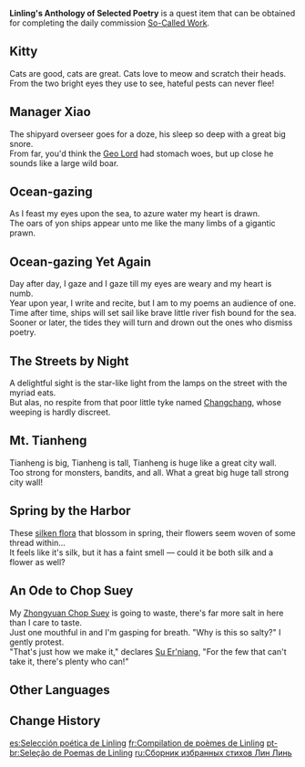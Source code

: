 {{Book Infobox
|image       = Book_Linling_Anthology.png
|type        = Quest Items
|quality     = 0
|description = A collection of poetry that Linling published at her own expense. It is her first publication, and she is very proud of it.
|source1     = [[So-Called Work]] quest reward
}}
'''Linling's Anthology of Selected Poetry''' is a quest item that can be obtained for completing the daily commission [[So-Called Work]].

==Kitty==
Cats are good, cats are great. Cats love to meow and scratch their heads.<br />
From the two bright eyes they use to see, hateful pests can never flee!

==Manager Xiao==
The shipyard overseer goes for a doze, his sleep so deep with a great big snore.<br />
From far, you'd think the [[Morax|Geo Lord]] had stomach woes, but up close he sounds like a large wild boar.

==Ocean-gazing==
As I feast my eyes upon the sea, to azure water my heart is drawn.<br />
The oars of yon ships appear unto me like the many limbs of a gigantic prawn.

==Ocean-gazing Yet Again==
Day after day, I gaze and I gaze till my eyes are weary and my heart is numb.<br />
Year upon year, I write and recite, but I am to my poems an audience of one.<br />
Time after time, ships will set sail like brave little river fish bound for the sea.<br />
Sooner or later, the tides they will turn and drown out the ones who dismiss poetry.

==The Streets by Night==
A delightful sight is the star-like light from the lamps on the street with the myriad eats.<br />
But alas, no respite from that poor little tyke named [[Changchang]], whose weeping is hardly discreet.

==Mt. Tianheng==
Tianheng is big, Tianheng is tall, Tianheng is huge like a great city wall.<br />
Too strong for monsters, bandits, and all. What a great big huge tall strong city wall!

==Spring by the Harbor==
These [[Silk Flower|silken flora]] that blossom in spring, their flowers seem woven of some thread within...<br />
It feels like it's silk, but it has a faint smell &mdash; could it be both silk and a flower as well?

==An Ode to Chop Suey==
My [[Zhongyuan Chop Suey]] is going to waste, there's far more salt in here than I care to taste.<br />
Just one mouthful in and I'm gasping for breath. "Why is this so salty?" I gently protest.<br />
"That's just how we make it," declares [[Su Er'niang]], "For the few that can't take it, there's plenty who can!"

==Other Languages==
{{Other Languages
|en      = Linling's Anthology of Selected Poetry
|zhs     = 霖铃精选诗集
|zhs_rm  = Línlíng Jīngxuǎn Shījí
|zht     = 霖鈴精選詩集
|zht_rm  = Línlíng Jīngxuǎn Shījí
|zh_tl   = Linling's Anthology of Selected Poetry
|ja      = 霖鈴精選詩集
|ja_rm   = Rinrei Seisen Shishuu{{Assumed}}
|ja_tl   = Linling's Anthology of Selected Poetry
|ko      = 임령 정선 시집
|ko_rm   = Imryeong Jeongseon Sijip
|ko_tl   = Linling's Selected Anthology
|es      = Selección poética de Linling
|es_tl   = Linling's Poetry Selection
|fr      = Compilation de poèmes de Linling
|fr_tl   = Linling's Compilation of Poems
|ru      = Сборник избранных стихов Линь Лин
|ru_tl   = Linling's Anthology of Selected Poetry
|th      = ชุดบทกวีที่ Linling คัดสรร
|th_rm   = 
|th_tl   = Linling's Selected Poem Set
|vi      = Tuyển Tập Thơ Linling
|vi_tl   = Linling's Poetry Anthology
|de      = Linlings gesammelte Werke
|de_tl   = Linling's Collected Works
|id      = Antologi Puisi Pilihan Linling
|id_tl   = Linling's Anthology of Selected Poetry
|pt      = Seleção de Poemas de Linling
|pt_tl   = 
|tr      = Linling'in Şiir Seçkisi
|tr_tl   = 
|it      = Antologia di poesie selezionate di Linling
|it_tl   = Linling's Anthology of Selected Poetry
}}

==Change History==
{{Change History|1.0}}

[[es:Selección poética de Linling]]
[[fr:Compilation de poèmes de Linling]]
[[pt-br:Seleção de Poemas de Linling]]
[[ru:Сборник избранных стихов Лин Линь]]